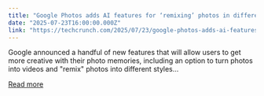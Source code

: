 ```yaml
---
title: "Google Photos adds AI features for ‘remixing’ photos in different styles, turning pics into videos"
date: "2025-07-23T16:00:00.000Z"
link: "https://techcrunch.com/2025/07/23/google-photos-adds-ai-features-for-remixing-photos-in-different-styles-turning-pics-into-videos/"
---
```


Google announced a handful of new features that will allow users to get more creative with their photo memories, including an option to turn photos into videos and "remix" photos into different styles...

[Read more](https://techcrunch.com/2025/07/23/google-photos-adds-ai-features-for-remixing-photos-in-different-styles-turning-pics-into-videos/)

